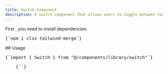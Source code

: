```yaml
---
title: Switch Component
description: A switch component that allows users to toggle between two states.
---
```


<ComponentPreview name="switch-demo" />


<div className="not-prose px-4 md:px-0">
  <Step>
    <StepItem title="Install Dependencies">
      First , you need to install dependencies:
      <Pre className="language-bash">{`npm i clsx tailwind-merge`}</Pre>
    </StepItem>
    <StepItem title="Create utils.ts">
      <ComponentUtilsText />
      <ComponentUtils />
    </StepItem>
    <StepItem title="Create switch component">
      <ComponentSource name="switch-demo" />
    </StepItem>
    <StepItem title="Be comfortable to use it and make it yours" />
  </Step>
</div>
## Usage
<div className="not-prose space-y-4">
  <Pre>{`import { Switch } from "@/components/library/switch"`}</Pre>
  <Pre>
    {`<Switch
        size="md"
        color="default"
        label="Enable Notifications"
        tooltip="Toggle to enable or disable notifications"
        checked={switches.notifications}
        onCheckedChange={updateSwitch("notifications")}
    />`}
  </Pre>
</div>
